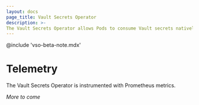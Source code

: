 ```yaml
---
layout: docs
page_title: Vault Secrets Operator
description: >-
The Vault Secrets Operator allows Pods to consume Vault secrets natively from Kubernetes Secrets.
---
```


@include 'vso-beta-note.mdx'

# Telemetry

The Vault Secrets Operator is instrumented with Prometheus metrics.

*More to come*
